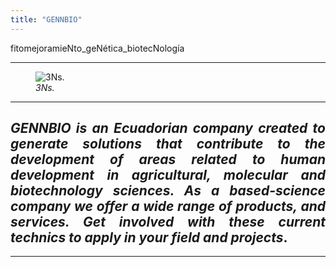 ```yaml
---
title: "GENNBIO"
---
```


fitomejoramieNto_geNética_biotecNología

___

![*3Ns.*](C:\Users\Dell\Desktop\GENNBIO.github.io\GENNBIO web_NN.png)

___
<style>
body {text-align: justify}
</style>

## ***GENNBIO is an Ecuadorian company created to generate solutions that contribute to the development of areas related to human development in agricultural, molecular and biotechnology sciences. As a based-science company we offer a wide range of products, and services. Get involved with these current technics to apply in your field and projects***.

___





